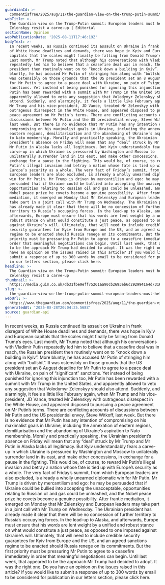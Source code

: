 ```yaml
---
guardianId: >-
  commentisfree/2025/aug/11/the-guardian-view-on-the-trump-putin-summit-european-leaders-must-help-zelenskyy-resist-a-carve-up
webTitle: >-
  The Guardian view on the Trump-Putin summit: European leaders must help
  Zelenskyy resist a carve-up | Editorial
sectionName: Opinion
webPublicationDate: '2025-08-11T17:46:19Z'
bodyText: >-
  In recent weeks, as Russia continued its assault on Ukraine in frank disregard
  of White House deadlines and demands, there was hope in Kyiv and European
  capitals that the scales might finally be falling from Donald Trump’s eyes.
  Last month, Mr Trump noted that although his conversations with Vladimir Putin
  repeatedly led him to believe that a ceasefire deal was in reach, the Russian
  president then routinely went on to “knock down a building in Kyiv”. More
  bluntly, he has accused Mr Putin of stringing him along with “bullshit”. It
  was ostensibly on those grounds that the US president set an 8 August deadline
  for Mr Putin to agree to a peace deal with Ukraine, on pain of “significant”
  sanctions. Yet instead of being punished for ignoring this injunction too, Mr
  Putin has been rewarded with a summit with Mr Trump in the United States, and
  apparently allowed to veto any suggestion that Volodymyr Zelenskyy should also
  attend. Suddenly, and alarmingly, it feels a little like February again, when
  Mr Trump and his vice-president, JD Vance, treated Mr Zelenskyy with
  outrageous disrespect in the White House, and appeared disposed to pursuing a
  peace agreement on Mr Putin’s terms. There are conflicting accounts of
  discussions between Mr Putin and the US presidential envoy, Steve Witkoff,
  last week. But there is no evidence that Mr Putin has any intention of
  compromising on his maximalist goals in Ukraine, including the annexation of
  eastern regions, demilitarisation and the abandoning of Ukraine’s aspiration
  to Nato membership. Morally and practically speaking, the Ukrainian
  president’s absence on Friday will mean that any “deal” struck by Mr Trump and
  Mr Putin in Alaska lacks all legitimacy. But Kyiv understandably fears a
  carve-up in which Ukraine is pressured by Washington and Moscow to
  unilaterally surrender land in its east, and make other concessions, in
  exchange for a pause in the fighting. This would be, of course, to reward Mr
  Putin’s illegal invasion and betray a nation whose fate is tied up with
  Europe’s security as a whole. The very fact of Friday’s summit, from which
  European leaders are also excluded, is already a wholly unearned diplomatic
  win for Mr Putin. Mr Trump is driven by mercantilism and ego: he may be
  persuaded that if Ukraine could be bullied into accepting the unacceptable,
  opportunities relating to Russian oil and gas could be unleashed, and the
  Nobel peace prize he covets become a genuine possibility. After frantic
  mediation, it emerged on Monday that Mr Zelenskyy and European leaders may
  take part in a joint call with Mr Trump on Wednesday. The Ukrainian president
  has already made it clear that there will be no concession of further
  territory to Russia’s occupying forces. In the lead-up to Alaska, and
  afterwards, Europe must ensure that his words are lent weight by a unified and
  robust stance on what would constitute a just peace, as opposed to one imposed
  against Ukraine’s will. Ultimately, that will need to include credible
  security guarantees for Kyiv from Europe and the US, and an agreed sanctions
  regime to be enacted should Russia renege on its commitments. But the first
  priority must be pressuring Mr Putin to agree to a ceasefire immediately in
  order that meaningful negotiations can begin. Until last week, that appeared
  to be the approach Mr Trump had decided to adopt. It was the right one. Do you
  have an opinion on the issues raised in this article? If you would like to
  submit a response of up to 300 words by email to be considered for publication
  in our letters section, please click here.
headline: >-
  The Guardian view on the Trump-Putin summit: European leaders must help
  Zelenskyy resist a carve-up
thumbnail: >-
  https://media.guim.co.uk/db31fbe9eff75261aa90cb2693eb6d292994164d/316_0_5249_4201/500.jpg
slug: >-
  the-guardian-view-on-the-trump-putin-summit-european-leaders-must-help-zelenskyy-resist-a-carve-up-or-editorial
webUrl: >-
  https://www.theguardian.com/commentisfree/2025/aug/11/the-guardian-view-on-the-trump-putin-summit-european-leaders-must-help-zelenskyy-resist-a-carve-up
generatedAt: '2025-08-28T20:04:25.568Z'
source: guardian-api
---
```

In recent weeks, as Russia continued its assault on Ukraine in frank disregard of White House deadlines and demands, there was hope in Kyiv and European capitals that the scales might finally be falling from Donald Trump’s eyes. Last month, Mr Trump noted that although his conversations with Vladimir Putin repeatedly led him to believe that a ceasefire deal was in reach, the Russian president then routinely went on to “knock down a building in Kyiv”. More bluntly, he has accused Mr Putin of stringing him along with “bullshit”. It was ostensibly on those grounds that the US president set an 8 August deadline for Mr Putin to agree to a peace deal with Ukraine, on pain of “significant” sanctions. Yet instead of being punished for ignoring this injunction too, Mr Putin has been rewarded with a summit with Mr Trump in the United States, and apparently allowed to veto any suggestion that Volodymyr Zelenskyy should also attend. Suddenly, and alarmingly, it feels a little like February again, when Mr Trump and his vice-president, JD Vance, treated Mr Zelenskyy with outrageous disrespect in the White House, and appeared disposed to pursuing a peace agreement on Mr Putin’s terms. There are conflicting accounts of discussions between Mr Putin and the US presidential envoy, Steve Witkoff, last week. But there is no evidence that Mr Putin has any intention of compromising on his maximalist goals in Ukraine, including the annexation of eastern regions, demilitarisation and the abandoning of Ukraine’s aspiration to Nato membership. Morally and practically speaking, the Ukrainian president’s absence on Friday will mean that any “deal” struck by Mr Trump and Mr Putin in Alaska lacks all legitimacy. But Kyiv understandably fears a carve-up in which Ukraine is pressured by Washington and Moscow to unilaterally surrender land in its east, and make other concessions, in exchange for a pause in the fighting. This would be, of course, to reward Mr Putin’s illegal invasion and betray a nation whose fate is tied up with Europe’s security as a whole. The very fact of Friday’s summit, from which European leaders are also excluded, is already a wholly unearned diplomatic win for Mr Putin. Mr Trump is driven by mercantilism and ego: he may be persuaded that if Ukraine could be bullied into accepting the unacceptable, opportunities relating to Russian oil and gas could be unleashed, and the Nobel peace prize he covets become a genuine possibility. After frantic mediation, it emerged on Monday that Mr Zelenskyy and European leaders may take part in a joint call with Mr Trump on Wednesday. The Ukrainian president has already made it clear that there will be no concession of further territory to Russia’s occupying forces. In the lead-up to Alaska, and afterwards, Europe must ensure that his words are lent weight by a unified and robust stance on what would constitute a just peace, as opposed to one imposed against Ukraine’s will. Ultimately, that will need to include credible security guarantees for Kyiv from Europe and the US, and an agreed sanctions regime to be enacted should Russia renege on its commitments. But the first priority must be pressuring Mr Putin to agree to a ceasefire immediately in order that meaningful negotiations can begin. Until last week, that appeared to be the approach Mr Trump had decided to adopt. It was the right one. Do you have an opinion on the issues raised in this article? If you would like to submit a response of up to 300 words by email to be considered for publication in our letters section, please click here.
